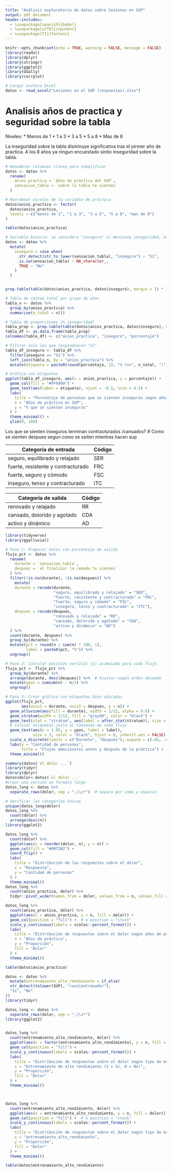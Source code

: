 ```yaml
---
title: "Análisis exploratorio de datos sobre lesiones en SUP"
output: pdf_document
header-includes:
  - \usepackage[spanish]{babel}
  - \usepackage[utf8]{inputenc}
  - \usepackage[T1]{fontenc}
---
```


```r
knitr::opts_chunk$set(echo = TRUE, warning = FALSE, message = FALSE)
library(readxl)
library(dplyr)
library(stringr)
library(ggplot2)
library(GGally)
library(corrplot)

# Cargar archivo Excel
datos <- read_excel("Lesiones en el SUP (respuestas).xlsx")
```

# Analisis años de practica y seguridad sobre la tabla
Niveles: 
  * Menos de 1
  * 1 a 3
  * 3 a 5
  * 5 a 8 
  * Mas de 8

La inseguridad sobre la tabla disminuye significativa tras el pirmer año de practica. A los 8 años ya ningun encuestado sintio inseguridad sobre la tabla.
  
```r
# Renombrar columnas claves para simplificar
datos <- datos %>%
  rename(
    anios_practica = `Años de práctica del SUP`,
    sensacion_tabla = `sobre la tabla te sientes`
  )

# Reordenar niveles de la variable de práctica
datos$anios_practica <- factor(
  datos$anios_practica,
  levels = c("menos de 1", "1 a 3", "3 a 5", "5 a 8", "mas de 8")
)

table(datos$anios_practica)

# Variable binaria: se considera "inseguro" si menciona inseguridad, miedo, falta de equilibrio, etc.
datos <- datos %>%
  mutate(
    inseguro = case_when(
      str_detect(str_to_lower(sensacion_tabla), "inseguro") ~ "Sí",
      is.na(sensacion_tabla) ~ NA_character_,
      TRUE ~ "No"
    )
  )


prop.table(table(datos$anios_practica, datos$inseguro), margin = 1) * 100

# Tabla de conteo total por grupo de años
tabla_n <- datos %>%
  group_by(anios_practica) %>%
  summarise(n_total = n())

# Tabla de proporciones (% inseguridad)
tabla_prop <- prop.table(table(datos$anios_practica, datos$inseguro), margin = 1) * 100
tabla_df <- as.data.frame(tabla_prop)
colnames(tabla_df) <- c("anios_practica", "inseguro", "porcentaje")

# Filtrar solo los que respondieron "Sí"
tabla_df_inseguro <- tabla_df %>%
  filter(inseguro == "Sí") %>%
  left_join(tabla_n, by = "anios_practica") %>%
  mutate(etiqueta = paste0(round(porcentaje, 1), "% (n=", n_total, ")"))

# Gráfico con etiquetas
ggplot(tabla_df_inseguro, aes(x = anios_practica, y = porcentaje)) +
  geom_col(fill = "#FF9999") +
  geom_text(aes(label = etiqueta), vjust = -0.5, size = 4.5) +
  labs(
    title = "Porcentaje de personas que se sienten inseguras según años de práctica",
    x = "Años de práctica en SUP",
    y = "% que se sienten inseguras"
  ) +
  theme_minimal() +
  ylim(0, 100)
```
Los que se sienten inseguros terminan contracturados /cansados? 
# Como se sienten despues segun como se seiten mientras hacen sup

| Categoría de entrada               | Código |
| ---------------------------------- | ------ |
| seguro, equilibrado y relajado     | SER    |
| fuerte, resistente y contracturado | FRC    |
| fuerte, seguro y cómodo            | FSC    |
| inseguro, tenso y contracturado    | ITC    |

| Categoría de salida         | Código |
| --------------------------- | ------ |
| renovado y relajado         | RR     |
| cansado, dolorido y agotado | CDA    |
| activo y dinámico           | AD     |

```r
library(tidyverse)
library(ggalluvial)

# Paso 1: Preparar datos con porcentaje de salida
flujo_pct <- datos %>%
  rename(
    durante = `sensacion_tabla`,
    despues = `al finalizar la remada te sientes`
  ) %>%
  filter(!is.na(durante), !is.na(despues)) %>%
    mutate(
    durante = recode(durante,
                     "seguro, equilibrado y relajado" = "SER",
                     "fuerte, resistente y contracturado" = "FRC",
                     "fuerte, seguro y cómodo" = "FSC",
                     "inseguro, tenso y contracturado" = "ITC"),
    despues = recode(despues,
                     "renovado y relajado" = "RR",
                     "cansado, dolorido y agotado" = "CDA",
                     "activo y dinámico" = "AD")
  ) %>%
  count(durante, despues) %>%
  group_by(durante) %>%
  mutate(pct = round(n / sum(n) * 100, 1),
         label = paste0(pct, "%")) %>%
  ungroup()

# Paso 2: Calcular posición vertical (y) acumulada para cada flujo
flujo_pct <- flujo_pct %>%
  group_by(durante) %>%
  arrange(durante, desc(despues)) %>%  # Ajustar según orden deseado
  mutate(ypos = cumsum(n) - n/2) %>%
  ungroup()

# Paso 3: Crear gráfico con etiquetas bien ubicadas
ggplot(flujo_pct,
       aes(axis1 = durante, axis2 = despues, y = n)) +
  geom_alluvium(aes(fill = durante), width = 1/12, alpha = 0.8) +
  geom_stratum(width = 1/12, fill = "gray90", color = "black") +
  geom_text(stat = "stratum", aes(label = after_stat(stratum)), size = 3) +
  # Colocar etiquetas justo al comienzo de cada flujo
  geom_text(aes(x = 1.05, y = ypos, label = label),
            size = 3, color = "black", hjust = 0, inherit.aes = FALSE) +
  scale_x_discrete(limits = c("Durante", "Después"), expand = c(.05, .05)) +
  labs(y = "Cantidad de personas",
       title = "Flujos emocionales antes y después de la práctica") +
  theme_minimal()

```

```r
summary(datos$`el dolor ...`)
library(tidyr)
library(dplyr)
datos$dolor<-datos$`el dolor ...`
#Crear una versión en formato largo
datos_long <- datos %>%
  separate_rows(dolor, sep = ",\\s*")  # separa por coma y espacio

# Verificar las categorías únicas
unique(datos_long$dolor)
datos_long %>%
  count(dolor) %>%
  arrange(desc(n))
library(ggplot2)

datos_long %>%
  count(dolor) %>%
  ggplot(aes(x = reorder(dolor, n), y = n)) +
  geom_col(fill = "#0072B2") +
  coord_flip() +
  labs(
    title = "Distribución de las respuestas sobre el dolor",
    x = "Respuesta",
    y = "Cantidad de personas"
  ) +
  theme_minimal()
datos_long %>%
  count(anios_practica, dolor) %>%
  tidyr::pivot_wider(names_from = dolor, values_from = n, values_fill = 0)
```

```r

datos_long %>%
  count(anios_practica, dolor) %>%
  ggplot(aes(x = anios_practica, y = n, fill = dolor)) +
  geom_col(position = "fill") +  # o position = "stack"
  scale_y_continuous(labels = scales::percent_format()) +
  labs(
    title = "Distribución de respuestas sobre el dolor según años de práctica",
    x = "Años de práctica",
    y = "Proporción",
    fill = "Dolor"
  ) +
  theme_minimal()

table(datos$anios_practica)
```

```r


datos <- datos %>%
  mutate(entrenamiento_alto_rendimiento = if_else(
  str_detect(tolower(SUP), "race|entrenador"),
  "Sí", "No"
))
library(tidyr)

datos_long <- datos %>%
  separate_rows(dolor, sep = ",\\s*")
library(ggplot2)


datos_long %>%
  count(entrenamiento_alto_rendimiento, dolor) %>%
  ggplot(aes(x = factor(entrenamiento_alto_rendimiento), y = n, fill = dolor)) +
  geom_col(position = "fill") +
  scale_y_continuous(labels = scales::percent_format()) +
  labs(
    title = "Distribución de respuestas sobre el dolor según tipo de entrenamiento",
    x = "Entrenamiento de alto rendimiento (1 = Sí, 0 = No)",
    y = "Proporción",
    fill = "Dolor"
  ) +
  theme_minimal()



datos_long %>%
  count(entrenamiento_alto_rendimiento, dolor) %>%
  ggplot(aes(x = entrenamiento_alto_rendimiento, y = n, fill = dolor)) +
  geom_col(position = "fill") +  # o position = "stack"
  scale_y_continuous(labels = scales::percent_format()) +
  labs(
    title = "Distribución de respuestas sobre el dolor según tipo de entrenamiento",
    x = "entrenamiento_alto_rendimiento",
    y = "Proporción",
    fill = "Dolor"
  ) +
  theme_minimal()

table(datos$entrenamiento_alto_rendimiento)
```